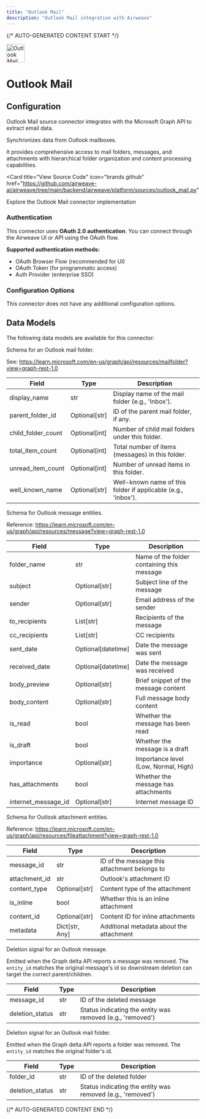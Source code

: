 ```yaml
---
title: "Outlook Mail"
description: "Outlook Mail integration with Airweave"
---
```


{/* AUTO-GENERATED CONTENT START */}



<div className="connector-header" style={{ display: 'flex', alignItems: 'center', gap: '12px', marginBottom: '24px' }}>
  <img src="icon.svg" alt="Outlook Mail logo" width="48" height="48" className="connector-icon" />
  <h1 style={{ margin: 0 }}>Outlook Mail</h1>
</div>

## Configuration

Outlook Mail source connector integrates with the Microsoft Graph API to extract email data.

Synchronizes data from Outlook mailboxes.

It provides comprehensive access to mail folders, messages, and
attachments with hierarchical folder organization and content processing capabilities.

<Card
  title="View Source Code"
  icon="brands github"
  href="https://github.com/airweave-ai/airweave/tree/main/backend/airweave/platform/sources/outlook_mail.py"
>
  Explore the Outlook Mail connector implementation
</Card>

### Authentication

This connector uses **OAuth 2.0 authentication**. You can connect through the Airweave UI or API using the OAuth flow.

**Supported authentication methods:**
- OAuth Browser Flow (recommended for UI)
- OAuth Token (for programmatic access)
- Auth Provider (enterprise SSO)

### Configuration Options

This connector does not have any additional configuration options.

## Data Models

The following data models are available for this connector:

<Accordion title="OutlookMailFolderEntity">

Schema for an Outlook mail folder.

See:
  https://learn.microsoft.com/en-us/graph/api/resources/mailfolder?view=graph-rest-1.0

| Field | Type | Description |
|-------|------|-------------|
| display_name | str | Display name of the mail folder (e.g., 'Inbox'). |
| parent_folder_id | Optional[str] | ID of the parent mail folder, if any. |
| child_folder_count | Optional[int] | Number of child mail folders under this folder. |
| total_item_count | Optional[int] | Total number of items (messages) in this folder. |
| unread_item_count | Optional[int] | Number of unread items in this folder. |
| well_known_name | Optional[str] | Well-known name of this folder if applicable (e.g., 'inbox'). |

</Accordion>
<Accordion title="OutlookMessageEntity">

Schema for Outlook message entities.

Reference: https://learn.microsoft.com/en-us/graph/api/resources/message?view=graph-rest-1.0

| Field | Type | Description |
|-------|------|-------------|
| folder_name | str | Name of the folder containing this message |
| subject | Optional[str] | Subject line of the message |
| sender | Optional[str] | Email address of the sender |
| to_recipients | List[str] | Recipients of the message |
| cc_recipients | List[str] | CC recipients |
| sent_date | Optional[datetime] | Date the message was sent |
| received_date | Optional[datetime] | Date the message was received |
| body_preview | Optional[str] | Brief snippet of the message content |
| body_content | Optional[str] | Full message body content |
| is_read | bool | Whether the message has been read |
| is_draft | bool | Whether the message is a draft |
| importance | Optional[str] | Importance level (Low, Normal, High) |
| has_attachments | bool | Whether the message has attachments |
| internet_message_id | Optional[str] | Internet message ID |

</Accordion>
<Accordion title="OutlookAttachmentEntity">

Schema for Outlook attachment entities.

Reference: https://learn.microsoft.com/en-us/graph/api/resources/fileattachment?view=graph-rest-1.0

| Field | Type | Description |
|-------|------|-------------|
| message_id | str | ID of the message this attachment belongs to |
| attachment_id | str | Outlook's attachment ID |
| content_type | Optional[str] | Content type of the attachment |
| is_inline | bool | Whether this is an inline attachment |
| content_id | Optional[str] | Content ID for inline attachments |
| metadata | Dict[str, Any] | Additional metadata about the attachment |

</Accordion>
<Accordion title="OutlookMessageDeletionEntity">

Deletion signal for an Outlook message.

Emitted when the Graph delta API reports a message was removed.
The `entity_id` matches the original message's id so downstream deletion
can target the correct parent/children.

| Field | Type | Description |
|-------|------|-------------|
| message_id | str | ID of the deleted message |
| deletion_status | str | Status indicating the entity was removed (e.g., 'removed') |

</Accordion>
<Accordion title="OutlookMailFolderDeletionEntity">

Deletion signal for an Outlook mail folder.

Emitted when the Graph delta API reports a folder was removed.
The `entity_id` matches the original folder's id.

| Field | Type | Description |
|-------|------|-------------|
| folder_id | str | ID of the deleted folder |
| deletion_status | str | Status indicating the entity was removed (e.g., 'removed') |

</Accordion>




{/* AUTO-GENERATED CONTENT END */}
